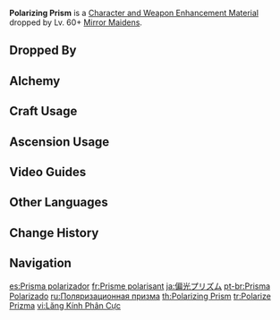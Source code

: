 {{Item Infobox
|id          = 112052
|image       = Item Polarizing Prism.png
|type        = Character and Weapon Enhancement Materials
|group       = Mirror Maiden Materials
|group2      = Elite Enemy Drops
|invCategory = Character Development Items
|quality     = 4
|description = A prism that can bend light.<br>In the darkness, these prisms can spread thin light into a wider area. Perhaps this is due to this quirk that these prisms can grant a measure of peace to those whose hearts are oft shrouded in darkness.
|source1     = Dropped by Lv. 60+ [[Mirror Maiden]]s
|source2     = [[Crafting]]
}}
'''Polarizing Prism''' is a [[Character and Weapon Enhancement Material]] dropped by Lv. 60+ [[Mirror Maiden]]s.

==Dropped By==
{{Dropped By|level=60}}

==Alchemy==
{{Recipe
|type = Crafting
|Crystal Prism = 3
|Mora = 50
|sort = Crystal Prism;Mora
}}

==Craft Usage==
{{Craft Usage}}

==Ascension Usage==
{{Ascension Usage}}

==Video Guides==
{{EVT
|video1=-E4AjgwihmI
|caption1=26 Mirror Maiden in 29 Minutes
}}

==Other Languages==
{{Other Languages
|en      = Polarizing Prism
|zhs     = 偏光棱镜
|zhs_rm  = Piānguāng Léngjìng
|zht     = 偏光稜鏡
|zht_rm  = Piānguāng Léngjìng
|zh_tl   = Polarized Light Prism
|ja      = 偏光プリズム
|ja_rm   = Henkou Purizumu
|ja_tl   = Polarized Light Prism
|ko      = 편광 프리즘
|ko_rm   = Pyeongwang Peurijeum
|ko_tl   = Polarized Light Prism
|es      = Prisma polarizador
|es_tl   = Polarizing Prism
|fr      = Prisme polarisant
|fr_tl   = Polarizing Prism
|ru      = Поляризационная призма
|ru_tl   = Polarizing Prism
|th      = Polarizing Prism
|vi      = Lăng Kính Phân Cực
|vi_tl   = 
|de      = Polarisationsprisma
|de_tl   = Polarisation Prism
|id      = Polarizing Prism
|pt      = Prisma Polarizado
|pt_tl   = Polarized Prism
|tr      = Polarize Prizma
|tr_tl   = Polarized Prism
|it      = Prisma polarizzante
|it_tl   = 
}}

==Change History==
{{Change History|2.0}}

==Navigation==
{{Development Item Navbox|Character and Weapon Enhancement Materials}}

[[es:Prisma polarizador]]
[[fr:Prisme polarisant]]
[[ja:偏光プリズム]]
[[pt-br:Prisma Polarizado]]
[[ru:Поляризационная призма]]
[[th:Polarizing Prism]]
[[tr:Polarize Prizma]]
[[vi:Lăng Kính Phân Cực]]